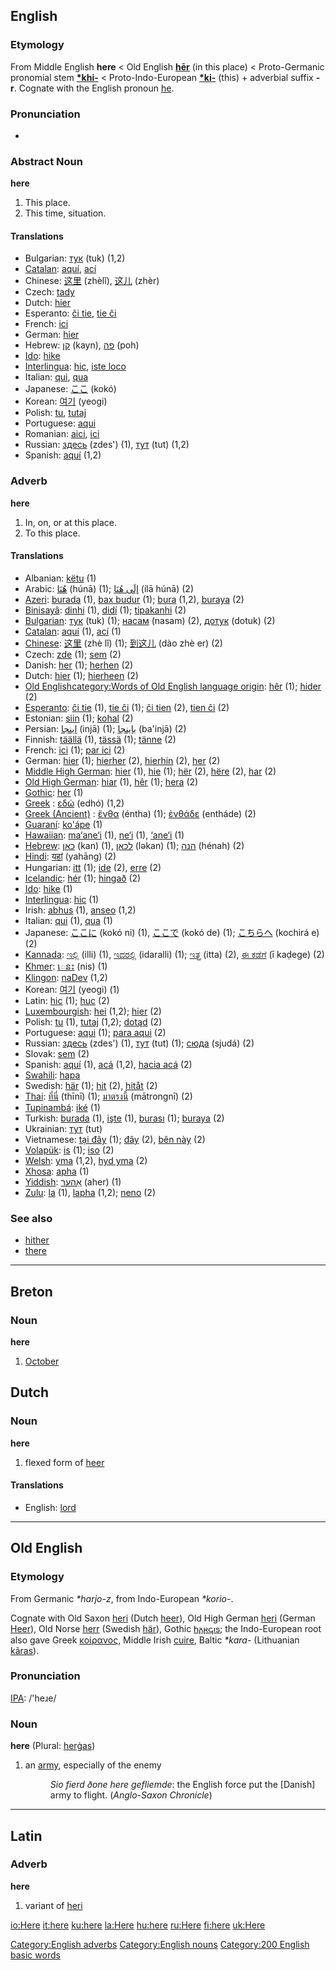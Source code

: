 ==English==

===Etymology===
From Middle English '''here''' < Old English '''[[hēr]]''' (in this place) < Proto-Germanic pronomial stem '''[[*khi-]]''' < Proto-Indo-European '''[[*ki-]]''' (this) + adverbial suffix '''-r'''. Cognate with the English pronoun [[he]].

===Pronunciation===
*{{audio|en-us-here.ogg|Audio (US)}}

===Abstract Noun===
'''here'''

#This place.
#This time, situation.

====Translations====
*Bulgarian: [[тук]] (tuk) (1,2)
*[[Catalan]]: [[aquí]], [[ací]]
*Chinese: [[这里]] (zhèlǐ), [[这儿]] (zhèr)
*Czech: [[tady]]
*Dutch: [[hier]] {{n}}
*Esperanto: [[ĉi tie]], [[tie ĉi]]
*French: [[ici]] {{m}}
*German: [[hier]] {{n}}
*Hebrew: [[קן]] (kayn), [[פה]] (poh)
*[[Ido]]: [[hike]]
*[[Interlingua]]: [[hic]], [[iste loco]]
*Italian: [[qui]], [[qua]]
*Japanese: [[ここ]] (kokó)
*Korean: [[여기]] (yeogi)
*Polish: [[tu]], [[tutaj]]
*Portuguese: [[aqui]]
*Romanian: [[aici]], [[ici]]
*Russian: [[здесь]] (zdes') (1), [[тут]] (tut) (1,2)
*Spanish: [[aquí]] (1,2)

===Adverb===
'''here'''

# In, on, or at this place.
# To this place.

====Translations====
*Albanian: [[këtu]] (1)
*Arabic: [[هنا|هُنَا]] (húnā) (1); [[الى هنا|إلَى هُنَا]] (ílā húnā) (2)
*[[w:Azeri language|Azeri]]: [[burada]] (1), [[bax budur]] (1); [[bura]] (1,2), [[buraya]] (2)
*[[Binisayâ]]: [[dinhi]] (1), [[didí]] (1); [[tipakanhi]] (2)
*[[w:Bulgarian language|Bulgarian]]: [[тук]] (tuk) (1); [[насам]] (nasam) (2), [[дотук]] (dotuk) (2)
*[[w:Catalan language|Catalan]]: [[aquí]] (1), [[ací]] (1)
*[[w:Chinese language|Chinese]]: [[这里]] (zhè lǐ) (1); [[到这儿]] (dào zhè er) (2)
*Czech: [[zde]] (1); [[sem]] (2)
*Danish: [[her]] (1); [[herhen]] (2)
*Dutch: [[hier]] (1); [[hierheen]] (2)
*[[w:Old English language|Old English]][[category:Words of Old English language origin]]: [[hêr]] (1); [[hider]] (2)
*[[w:Esperanto|Esperanto]]: [[ĉi tie]] (1), [[tie ĉi]] (1); [[ĉi tien]] (2), [[tien ĉi]] (2)
*Estonian: [[siin]] (1); [[kohal]] (2)
*Persian: [[اينجا]] (injā) (1); [[باينجا]] (ba'injā) (2)
*Finnish: [[täällä]] (1), [[tässä]] (1); [[tänne]] (2)
*French: [[ici]] (1); [[par ici]] (2)
*German: [[hier]] (1); [[hierher]] (2), [[hierhin]] (2), [[her]] (2)
*[[w:Middle High German|Middle High German]]: [[hier]] (1), [[hie]] (1); [[hër]] (2), [[hëre]] (2), [[har]] (2)
*[[w:Old High German|Old High German]]: [[hiar]] (1), [[hêr]] (1); [[hera]] (2)
*[[w:Gothic language|Gothic]]: [[her]] (1)
*[[w:Greek language|Greek]]<!-- Please note that this makes sense, so that Greek (Modern) and Greek (Ancient) are both listed under 'G' -->: [[εδώ]] (edhó) (1,2)
*[[w:Ancient Greek language|Greek (Ancient)]]      <!-- Please note that this makes sense, so Greek (Modern) and Greek (Ancient) are listed both under 'G' -->: [[ἔνθα]] (éntha) (1); [[ἐνθάδε]] (entháde) (2)
*[[w:Guaraní language|Guaraní]]: [[ko'ápe]] (1)
*[[Hawaiian]]: [[ma‘ane‘i]] (1), [[ne‘i]] (1), [[‘ane‘i]] (1)
*[[w:Hebrew language|Hebrew]]: [[כאן]] (kan) (1), [[לכאן]] (ləkan) (1); [[הנה]] (hénah) (2)
*[[Hindi]]: [[यहां]] (yahāng) (2)
*Hungarian: [[itt]] (1); [[ide]] (2), [[erre]] (2)
*[[w:Icelandic language|Icelandic]]: [[hér]] (1); [[hingað]] (2)
*[[w:Ido|Ido]]: [[hike]] (1)
*[[w:Interlingua|Interlingua]]: [[hic]] (1)
*Irish: [[abhus]] (1), [[anseo]] (1,2)
*Italian: [[qui]] (1), [[qua]] (1)
*Japanese: [[ここに]] (kokó ni) (1), [[ここで]] (kokó de) (1); [[こちらへ]] (kochirá e) (2)
*[[Kannada]]: [[ಇಲ್ಲಿ]] (illi) (1), [[ಇದರಲ್ಲಿ]] (idaralli) (1); [[ಇತ್ತ]] (itta) (2), [[ಈ ಕಡೆಗೆ]] (ī kaḍege) (2)
*[[Khmer]]: [[េនះ]] (nis) (1)
*[[w:Klingon language|Klingon]]: [[naDev]] (1,2)
*Korean: [[여기]] (yeogi) (1)
*Latin: [[hic]] (1); [[huc]] (2)
*[[w:Luxembourgish language|Luxembourgish]]: [[hei]] (1,2); [[hier]] (2)
*Polish: [[tu]] (1), [[tutaj]] (1,2); [[dotąd]] (2)
*Portuguese: [[aqui]] (1); [[para aqui]] (2)
*Russian: [[здесь]] (zdes') (1), [[тут]] (tut) (1); [[сюда]] (sjudá) (2)
*Slovak: [[sem]] (2)
*Spanish: [[aquí]] (1), [[acá]] (1,2), [[hacia acá]] (2)
*[[w:Swahili language|Swahili]]: [[hapa]]
*Swedish: [[här]] (1); [[hit]] (2), [[hitåt]] (2)
*[[w:Thai language|Thai]]: [[ที่นี่]] (thīnī) (1); [[มาตรงนี้]] (mātrongnī) (2)
*[[Tupinambá]]: [[iké]] (1)
*Turkish: [[burada]] (1), [[işte]] (1), [[burası]] (1); [[buraya]] (2)
*Ukrainian: [[тут]] (tut)
*Vietnamese: [[tại đây]] (1); [[đây]] (2), [[bên này]] (2)
*[[w:Volapük|Volapük]]: [[is]] (1); [[iso]] (2)
*[[w:Welsh language|Welsh]]: [[yma]] (1,2), [[hyd yma]] (2)
*[[w:Xhosa language|Xhosa]]: [[apha]] (1)
*[[w:Yiddish language|Yiddish]]: [[אַהער]] (aher) (1)
*[[w:Zulu language|Zulu]]: [[la]] (1), [[lapha]] (1,2); [[neno]] (2)

===See also===
*[[hither]]
*[[there]]
----

==Breton==
===Noun===
'''here'''

#[[October]]

==Dutch==
===Noun===
'''here''' {{m}}

#flexed form of [[heer]]

====Translations====
*English: [[lord]]

----
==Old English==

===Etymology===
From Germanic ''*harjo-z'', from Indo-European ''*korio-''.

Cognate with Old Saxon [[heri]] (Dutch [[heer]]), Old High German [[heri]] (German [[Heer]]), Old Norse [[herr]] (Swedish [[här]]), Gothic [[𐌷𐌰𐍂𐌾𐌹𐍃]]; the Indo-European root also gave Greek [[κοίρανος]], Middle Irish [[cuire]], Baltic ''*kara-'' (Lithuanian [[karas|kãras]]).

===Pronunciation===
[[IPA]]: /'heɹe/

===Noun===
'''here''' {{m}} (Plural: [[hergas|herġas]])

#an [[army]], especially of the enemy
#:''Sio fierd ðone here gefliemde'': the English force put the [Danish] army to flight.  (''Anglo-Saxon Chronicle'')
----

==Latin==
===Adverb===
'''here'''

#variant of [[heri]]

[[Category:English adverbs]]
[[Category:English nouns]]

[[Category:200 English basic words]]

[[io:Here]]
[[it:here]]
[[ku:here]]
[[la:Here]]
[[hu:here]]
[[ru:Here]]
[[fi:here]]
[[uk:Here]]
